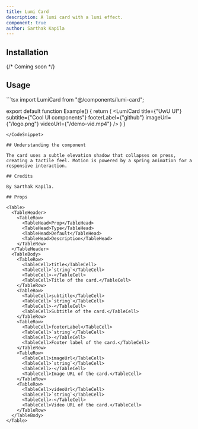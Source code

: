 ```yaml
---
title: Lumi Card
description: A lumi card with a lumi effect.
component: true
author: Sarthak Kapila
---
```


<ComponentPreview name="lumi-card" />

## Installation

{/* Coming soon */}

## Usage

<CodeSnippet title="Lumi Card Example">
```tsx
import LumiCard from "@/components/lumi-card";

export default function Example() {
  return (
    <LumiCard
          title={"UwU UI"}
          subtitle={"Cool UI components"}
          footerLabel={"github"}
          imageUrl={"/logo.png"}
          videoUrl={"/demo-vid.mp4"}
        />
  )
}
```
</CodeSnippet>

## Understanding the component

The card uses a subtle elevation shadow that collapses on press, creating a tactile feel. Motion is powered by a spring animation for a responsive interaction.

## Credits

By Sarthak Kapila.

## Props

<Table>
  <TableHeader>
    <TableRow>
      <TableHead>Prop</TableHead>
      <TableHead>Type</TableHead>
      <TableHead>Default</TableHead>
      <TableHead>Description</TableHead>
    </TableRow>
  </TableHeader>
  <TableBody>
    <TableRow>
      <TableCell>title</TableCell>
      <TableCell>`string`</TableCell>
      <TableCell>-</TableCell>
      <TableCell>Title of the card.</TableCell>
    </TableRow>
    <TableRow>
      <TableCell>subtitle</TableCell>
      <TableCell>`string`</TableCell>
      <TableCell>-</TableCell>
      <TableCell>Subtitle of the card.</TableCell>
    </TableRow>
    <TableRow>
      <TableCell>footerLabel</TableCell>
      <TableCell>`string`</TableCell>
      <TableCell>-</TableCell>
      <TableCell>Footer label of the card.</TableCell>
    </TableRow>
    <TableRow>
      <TableCell>imageUrl</TableCell>
      <TableCell>`string`</TableCell>
      <TableCell>-</TableCell>
      <TableCell>Image URL of the card.</TableCell>
    </TableRow>
    <TableRow>
      <TableCell>videoUrl</TableCell>
      <TableCell>`string`</TableCell>
      <TableCell>-</TableCell>
      <TableCell>Video URL of the card.</TableCell>
    </TableRow>
  </TableBody>
</Table>